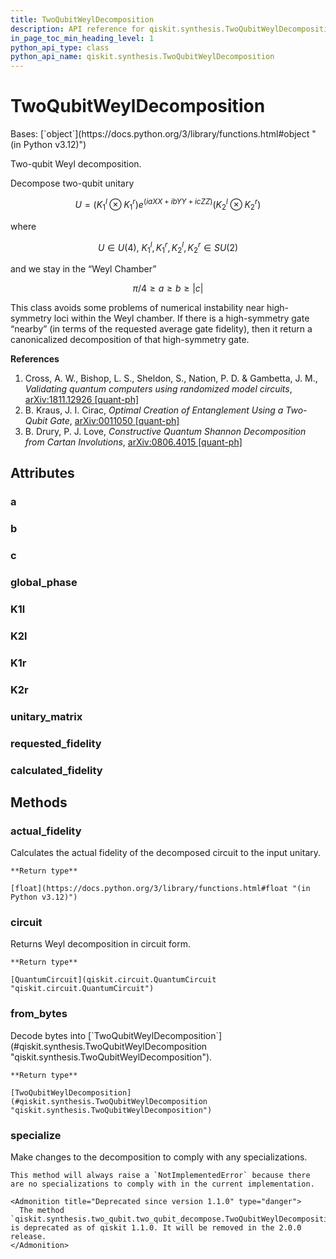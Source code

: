 ```yaml
---
title: TwoQubitWeylDecomposition
description: API reference for qiskit.synthesis.TwoQubitWeylDecomposition
in_page_toc_min_heading_level: 1
python_api_type: class
python_api_name: qiskit.synthesis.TwoQubitWeylDecomposition
---
```


# TwoQubitWeylDecomposition

<Class id="qiskit.synthesis.TwoQubitWeylDecomposition" github="https://github.com/Qiskit/qiskit/tree/main/qiskit/synthesis/two_qubit/two_qubit_decompose.py#L99-L262" signature="qiskit.synthesis.TwoQubitWeylDecomposition(unitary_matrix, fidelity=0.999999999, *, _specialization=None)">
  Bases: [`object`](https://docs.python.org/3/library/functions.html#object "(in Python v3.12)")

  Two-qubit Weyl decomposition.

  Decompose two-qubit unitary

$$
U = ({K_1}^l \otimes {K_1}^r) e^{(i a XX + i b YY + i c ZZ)} ({K_2}^l \otimes {K_2}^r)
$$

  where

$$
U \in U(4),~
{K_1}^l, {K_1}^r, {K_2}^l, {K_2}^r \in SU(2)
$$

  and we stay in the “Weyl Chamber”

$$
\pi /4 \geq a \geq b \geq |c|
$$

  This class avoids some problems of numerical instability near high-symmetry loci within the Weyl chamber. If there is a high-symmetry gate “nearby” (in terms of the requested average gate fidelity), then it return a canonicalized decomposition of that high-symmetry gate.

  **References**

  1.  Cross, A. W., Bishop, L. S., Sheldon, S., Nation, P. D. & Gambetta, J. M., *Validating quantum computers using randomized model circuits*, [arXiv:1811.12926 \[quant-ph\]](https://arxiv.org/abs/1811.12926)
  2.  B. Kraus, J. I. Cirac, *Optimal Creation of Entanglement Using a Two-Qubit Gate*, [arXiv:0011050 \[quant-ph\]](https://arxiv.org/abs/quant-ph/0011050)
  3.  B. Drury, P. J. Love, *Constructive Quantum Shannon Decomposition from Cartan Involutions*, [arXiv:0806.4015 \[quant-ph\]](https://arxiv.org/abs/0806.4015)

  ## Attributes

  ### a

  <Attribute id="qiskit.synthesis.TwoQubitWeylDecomposition.a" name="a" attributeTypeHint="float" />

  ### b

  <Attribute id="qiskit.synthesis.TwoQubitWeylDecomposition.b" name="b" attributeTypeHint="float" />

  ### c

  <Attribute id="qiskit.synthesis.TwoQubitWeylDecomposition.c" name="c" attributeTypeHint="float" />

  ### global\_phase

  <Attribute id="qiskit.synthesis.TwoQubitWeylDecomposition.global_phase" name="global_phase" attributeTypeHint="float" />

  ### K1l

  <Attribute id="qiskit.synthesis.TwoQubitWeylDecomposition.K1l" name="K1l" attributeTypeHint="ndarray" />

  ### K2l

  <Attribute id="qiskit.synthesis.TwoQubitWeylDecomposition.K2l" name="K2l" attributeTypeHint="ndarray" />

  ### K1r

  <Attribute id="qiskit.synthesis.TwoQubitWeylDecomposition.K1r" name="K1r" attributeTypeHint="ndarray" />

  ### K2r

  <Attribute id="qiskit.synthesis.TwoQubitWeylDecomposition.K2r" name="K2r" attributeTypeHint="ndarray" />

  ### unitary\_matrix

  <Attribute id="qiskit.synthesis.TwoQubitWeylDecomposition.unitary_matrix" name="unitary_matrix" attributeTypeHint="ndarray" />

  ### requested\_fidelity

  <Attribute id="qiskit.synthesis.TwoQubitWeylDecomposition.requested_fidelity" name="requested_fidelity" attributeTypeHint="float | None" />

  ### calculated\_fidelity

  <Attribute id="qiskit.synthesis.TwoQubitWeylDecomposition.calculated_fidelity" name="calculated_fidelity" attributeTypeHint="float" />

  ## Methods

  ### actual\_fidelity

  <Function id="qiskit.synthesis.TwoQubitWeylDecomposition.actual_fidelity" name="actual_fidelity" github="https://github.com/Qiskit/qiskit/tree/main/qiskit/synthesis/two_qubit/two_qubit_decompose.py#L209-L213" signature="actual_fidelity(**kwargs)">
    Calculates the actual fidelity of the decomposed circuit to the input unitary.

    **Return type**

    [float](https://docs.python.org/3/library/functions.html#float "(in Python v3.12)")
  </Function>

  ### circuit

  <Function id="qiskit.synthesis.TwoQubitWeylDecomposition.circuit" name="circuit" github="https://github.com/Qiskit/qiskit/tree/main/qiskit/synthesis/two_qubit/two_qubit_decompose.py#L197-L207" signature="circuit(*, euler_basis=None, simplify=False, atol=1e-12)">
    Returns Weyl decomposition in circuit form.

    **Return type**

    [QuantumCircuit](qiskit.circuit.QuantumCircuit "qiskit.circuit.QuantumCircuit")
  </Function>

  ### from\_bytes

  <Function id="qiskit.synthesis.TwoQubitWeylDecomposition.from_bytes" name="from_bytes" github="https://github.com/Qiskit/qiskit/tree/main/qiskit/synthesis/two_qubit/two_qubit_decompose.py#L241-L256" signature="classmethod from_bytes(bytes_in, *, requested_fidelity, _specialization=None, **kwargs)">
    Decode bytes into [`TwoQubitWeylDecomposition`](#qiskit.synthesis.TwoQubitWeylDecomposition "qiskit.synthesis.TwoQubitWeylDecomposition").

    **Return type**

    [TwoQubitWeylDecomposition](#qiskit.synthesis.TwoQubitWeylDecomposition "qiskit.synthesis.TwoQubitWeylDecomposition")
  </Function>

  ### specialize

  <Function id="qiskit.synthesis.TwoQubitWeylDecomposition.specialize" name="specialize" github="https://github.com/Qiskit/qiskit/tree/main/qiskit/utils/deprecation.py#L188-L195" signature="specialize()">
    Make changes to the decomposition to comply with any specializations.

    This method will always raise a `NotImplementedError` because there are no specializations to comply with in the current implementation.

    <Admonition title="Deprecated since version 1.1.0" type="danger">
      The method `qiskit.synthesis.two_qubit.two_qubit_decompose.TwoQubitWeylDecomposition.specialize()` is deprecated as of qiskit 1.1.0. It will be removed in the 2.0.0 release.
    </Admonition>
  </Function>
</Class>

